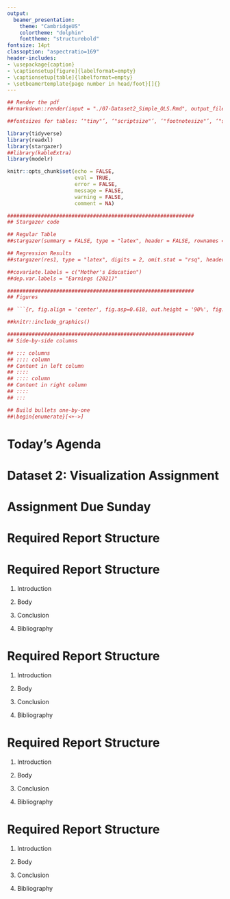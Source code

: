 ```yaml
---
output:
  beamer_presentation:
    theme: "CambridgeUS"
    colortheme: "dolphin"
    fonttheme: "structurebold"
fontsize: 14pt
classoption: "aspectratio=169"
header-includes:
- \usepackage{caption}
- \captionsetup[figure]{labelformat=empty}
- \captionsetup[table]{labelformat=empty}
- \setbeamertemplate{page number in head/foot}[]{}
---
```


```r
## Render the pdf
##rmarkdown::render(input = "./07-Dataset2_Simple_OLS.Rmd", output_file = "./07-Dataset2_Simple_OLS.pdf")

##fontsizes for tables: ‘"tiny"’, ‘"scriptsize"’, ‘"footnotesize"’, ‘"small"’, ‘"normalsize"’, ‘"large"’, ‘"Large"’, ‘"LARGE"’, ‘"huge"’, ‘"Huge"’

library(tidyverse)
library(readxl)
library(stargazer)
##library(kableExtra)
library(modelr)

knitr::opts_chunk$set(echo = FALSE,
                      eval = TRUE,
                      error = FALSE,
                      message = FALSE,
                      warning = FALSE,
                      comment = NA)

#############################################################
## Stargazer code

## Regular Table
##stargazer(summary = FALSE, type = "latex", header = FALSE, rownames = FALSE, float = FALSE)

## Regression Results
##stargazer(res1, type = "latex", digits = 2, omit.stat = "rsq", header = FALSE, font.size = "footnotesize", star.cutoffs = .05, notes = "*p < 0.05", notes.append = FALSE, dep.var.caption = "", float = FALSE)

##covariate.labels = c("Mother's Education")
##dep.var.labels = "Earnings (2021)"

#############################################################
## Figures

## ```{r, fig.align = 'center', fig.asp=0.618, out.height = '90%', fig.width = 5}

##knitr::include_graphics()

#############################################################
## Side-by-side columns

## ::: columns
## :::: column
## Content in left column
## ::::
## :::: column
## Content in right column
## ::::
## :::

## Build bullets one-by-one
##\begin{enumerate}[<+->]

```


# Today's Agenda

\vspace{.2in}

\begin{Large}
\textbf{Dataset 2}

\vspace{.15in}

Simple OLS Assignment

\end{Large}

\vspace{.5in}

\begin{center}
Justin Leinaweaver (Spring 2022)
\end{center}



# Dataset 2: Visualization Assignment

\begin{large}

\textbf{The Motivating Problem}

\begin{itemize}
\item Why do some countries attract greater levels of investment than others?
\end{itemize}

\vspace{.2in}

\textbf{Operationalizing the Outcome}

\begin{itemize}
\item Foreign direct investment, net inflows (BoP, current US\$)
\end{itemize}

\end{large}



# Assignment Due Sunday

\begin{center}
\begin{huge}
Details on Moodle under the "Assignments" tab
\end{huge}
\end{center}


# Required Report Structure
\begin{Large}
1. Introduction

2. Body

3. Conclusion

4. Bibliography

\end{Large}



# Required Report Structure

1. Introduction
\begin{itemize}
\item What is the question?
\item Why should we care?
\item Thesis statement
\end{itemize}

2. Body

3. Conclusion

4. Bibliography



# Required Report Structure

1. Introduction

2. Body
\begin{itemize}
\item Each premise gets its own paragraph(s)
\item Each premise REQUIRES evidence
\end{itemize}

3. Conclusion

4. Bibliography



# Required Report Structure

1. Introduction

2. Body

3. Conclusion
\begin{itemize}
\item What did you find?
\item How confident are you in the results?
\end{itemize}

4. Bibliography



# Required Report Structure

1. Introduction

2. Body

3. Conclusion

4. Bibliography
\begin{itemize}
\item List the source of all external arguments and data used
\end{itemize}




